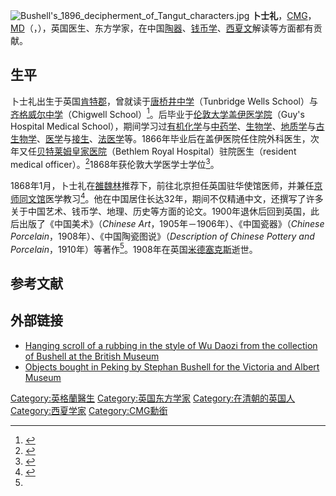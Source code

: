 {{Infobox scientist
| name              = 卜士礼<br>Stephen Wootton Bushell
| image             = Stephen Wootton Bushell.jpg
| image_size        = 
| alt               = Portrait of Stephen Wootton Bushell
| caption           = 卜士礼画像 (约1880–1890)
| birth_date        = {{Birth date|df=yes|1844|07|28}}
| birth_place       = {{UK}}[[肯特郡|肯特郡]]{{link-en|阿殊|Ash, Dover District}}
| death_date        = {{Death date and age|1908|09|19|1844|7|28}}
| death_place       = {{UK}}[[米德塞克斯|米德塞克斯]]{{link-en|山上的哈羅|Harrow on the Hill}}
| residence         = {{UK}}<br/>{{QING}}
| citizenship       = {{UK}}
| nationality       = 
| ethnicity         = 
| fields            = 医学
| workplaces        = 
| alma_mater        = 
| doctoral_advisor  = 
| academic_advisors = 
| doctoral_students = 
| notable_students  = 
| known_for         = 中国艺术<br>中国陶器
| awards            = 
| signature         = 
| signature_alt     = 
| footnotes         = 
}}
[[File:Bushell's_1896_decipherment_of_Tangut_characters.jpg|thumb]]
'''卜士礼'''，[[圣米迦勒及圣乔治勋章|CMG]]，[[医学士|MD]]（{{lang-en|Stephen Wootton Bushell}}，{{bd|1844年|7月28日|1908年|9月19日}}），英国医生、东方学家，在中国[[陶器|陶器]]、[[中国古代货币|钱币学]]、[[西夏文|西夏文]]解读等方面都有贡献。

== 生平 ==
卜士礼出生于英国[[肯特郡|肯特郡]]，曾就读于[[唐桥井中学|唐桥井中学]]（Tunbridge Wells School）与[[齐格威尔中学|齐格威尔中学]]（Chigwell School）<ref name=tocs>{{Cite journal | last = Pearce | first = Nick | title = Collecting, Connoisseurship and Commerce: An Examination of the Life and Career of Stephen Wooton Bushell (1844-1908)  | journal = Transactions of the Oriental Ceramic Society | volume = 70 | pages = 17–25 | date = 2005–2006 | issn = 03060926 }}</ref>。后毕业于[[伦敦大学|伦敦大学]][[盖伊医学院|盖伊医学院]]（Guy's Hospital Medical School），期间学习过[[有机化学|有机化学]]与[[中药学|中药学]]、[[生物学|生物学]]、[[地质学|地质学]]与[[古生物学|古生物学]]、[[医学|医学]]与[[接生|接生]]、[[法医学|法医学]]等。1866年毕业后在盖伊医院任住院外科医生，次年又任[[贝特莱姆皇家医院|贝特莱姆皇家医院]]（Bethlem Royal Hospital）驻院医生（resident medical officer）。<ref name=bmj>{{Cite journal | title = Obituary of Stephen Wootton Bushell, C.M.G, M.D. | journal = British Medical Journal | volume = 1908 | issue = 2 | page = 954 | date = 1908-09-26 }}</ref>1868年获伦敦大学医学士学位<ref name=mpc>{{Cite journal | title = University of London (List of Graduates) | journal = The Medical Press and Circular | volume = 1868 | page = 445 | date = 1868-05-20 }}</ref>。

1868年1月，卜士礼在[[雒魏林|雒魏林]]推荐下，前往北京担任英国驻华使馆医师，并兼任[[京师同文馆|京师同文馆]]医学教习<ref name="foreign">{{cite book|title=《近代来华外国人名辞典》|publisher=中国社会科学出版社|author=中国社会科学院近代史研究所翻译室|year=1981}}</ref>。他在中国居住长达32年，期间不仅精通中文，还撰写了许多关于中国艺术、钱币学、地理、历史等方面的论文。1900年退休后回到英国，此后出版了《中国美术》（''Chinese Art''，1905年－1906年）、《中国瓷器》（''Chinese Porcelain''，1908年）、《中国陶瓷图说》（''Description of Chinese Pottery and Porcelain''，1910年）等著作<ref name="foreign" />。1908年在英国[[米德塞克斯|米德塞克斯]]逝世。

== 参考文献 ==
{{reflist}}

==外部链接==
*[http://www.britishmuseum.org/research/search_the_collection_database/search_object_details.aspx?objectid=270402&partid=1 Hanging scroll of a rubbing in the style of Wu Daozi from the collection of Bushell at the British Museum] {{Wayback|url=http://www.britishmuseum.org/research/search_the_collection_database/search_object_details.aspx?objectid=270402&partid=1 |date=20121016162539 }}
*[http://www.vam.ac.uk/content/articles/t/the-victorian-vision-of-china-and-japan/ Objects bought in Peking by Stephan Bushell for the Victoria and Albert Museum] {{Wayback|url=http://www.vam.ac.uk/content/articles/t/the-victorian-vision-of-china-and-japan/ |date=20191001222612 }}

{{Authority control}}

{{DEFAULTSORT:Bushell, Stephen Wootton}}
[[Category:英格蘭醫生|Category:英格蘭醫生]]
[[Category:英国东方学家|Category:英国东方学家]]
[[Category:在清朝的英国人|Category:在清朝的英国人]]
[[Category:西夏学家|Category:西夏学家]]
[[Category:CMG勳銜|Category:CMG勳銜]]